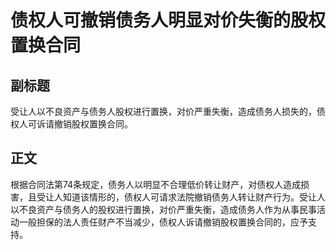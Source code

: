 # 债权人可撤销债务人明显对价失衡的股权置换合同
## 副标题
受让人以不良资产与债务人股权进行置换，对价严重失衡，造成债务人损失的，债权人可诉请撤销股权置换合同。
## 正文
根据合同法第74条规定，债务人以明显不合理低价转让财产，对债权人造成损害，且受让人知道该情形的，债权人可请求法院撤销债务人转让财产行为。受让人以不良资产与债务人的股权进行置换，对价严重失衡，造成债务人作为从事民事活动一般担保的法人责任财产不当减少，债权人诉请撤销股权置换合同的，应予支持。